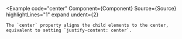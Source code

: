 
<Example
  code="center"
  Component={Component}
  Source={Source}
  highlightLines="1"
  expand
  undent={2}
>
    The `center` property aligns the child elements to the center,
    equivalent to setting `justify-content: center`.
</Example>
